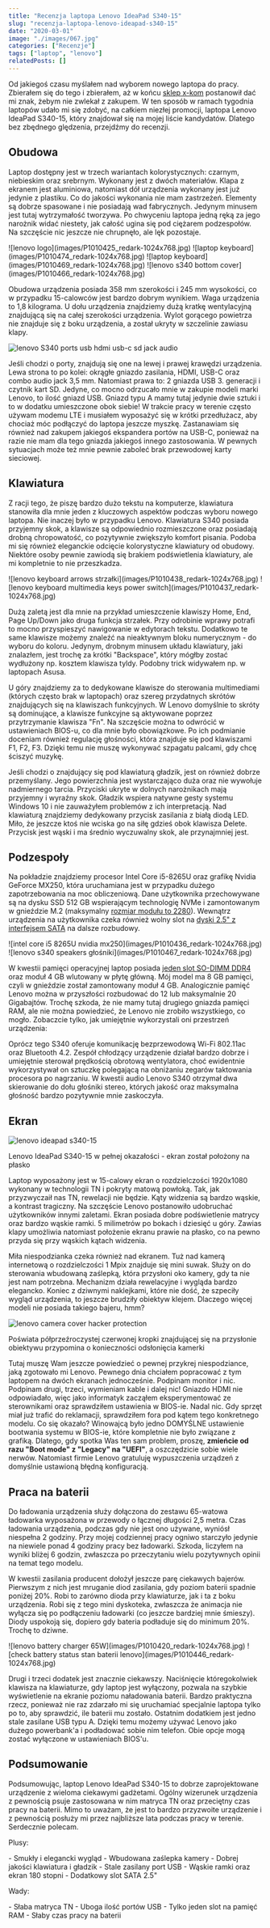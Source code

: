 ```yaml
---
title: "Recenzja laptopa Lenovo IdeaPad S340-15"
slug: "recenzja-laptopa-lenovo-ideapad-s340-15"
date: "2020-03-01"
image: "./images/067.jpg"
categories: ["Recenzje"]
tags: ["laptop", "lenovo"]
relatedPosts: []
---
```


Od jakiegoś czasu myślałem nad wyborem nowego laptopa do pracy. Zbierałem się do tego i zbierałem, aż w końcu [sklep x-kom](https://www.x-kom.pl/) postanowił dać mi znak, żebym nie zwlekał z zakupem. W ten sposób w ramach tygodnia laptopów udało mi się zdobyć, na całkiem niezłej promocji, laptopa Lenovo IdeaPad S340-15, który znajdował się na mojej liście kandydatów. Dlatego bez zbędnego ględzenia, przejdźmy do recenzji.

## Obudowa

Laptop dostępny jest w trzech wariantach kolorystycznych: czarnym, niebieskim oraz srebrnym. Wykonany jest z dwóch materiałów. Klapa z ekranem jest aluminiowa, natomiast dół urządzenia wykonany jest już jedynie z plastiku. Co do jakości wykonania nie mam zastrzeżeń. Elementy są dobrze spasowane i nie posiadają wad fabrycznych. Jedynym minusem jest tutaj wytrzymałość tworzywa. Po chwyceniu laptopa jedną ręką za jego narożnik widać niestety, jak całość ugina się pod ciężarem podzespołów. Na szczęście nic jeszcze nie chrupnęło, ale lęk pozostaje.

<Gallery width='2'>
![lenovo logo](images/P1010425_redark-1024x768.jpg)
![laptop keyboard](images/P1010474_redark-1024x768.jpg)
![laptop keyboard](images/P1010469_redark-1024x768.jpg)
![lenovo s340 bottom cover](images/P1010466_redark-1024x768.jpg)
</Gallery>

Obudowa urządzenia posiada 358 mm szerokości i 245 mm wysokości, co w przypadku 15-calowców jest bardzo dobrym wynikiem. Waga urządzenia to 1,8 kilograma. U dołu urządzenia znajdziemy dużą kratkę wentylacyjną znajdującą się na całej szerokości urządzenia. Wylot gorącego powietrza nie znajduje się z boku urządzenia, a został ukryty w szczelinie zawiasu klapy.

![lenovo S340 ports usb hdmi usb-c sd jack audio](images/porty_redark-1366x546.jpg)

Jeśli chodzi o porty, znajdują się one na lewej i prawej krawędzi urządzenia. Lewa strona to po kolei: okrągłe gniazdo zasilania, HDMI, USB-C oraz combo audio jack 3,5 mm. Natomiast prawa to: 2 gniazda USB 3. generacji i czytnik kart SD. Jedyne, co mocno odrzucało mnie w zakupie modeli marki Lenovo, to ilość gniazd USB. Gniazd typu A mamy tutaj jedynie dwie sztuki i to w dodatku umieszczone obok siebie! W trakcie pracy w terenie często używam modemu LTE i musiałem wyposażyć się w krótki przedłużacz, aby chociaż móc podłączyć do laptopa jeszcze myszkę. Zastanawiam się również nad zakupem jakiegoś ekspandera portów na USB-C, ponieważ na razie nie mam dla tego gniazda jakiegoś innego zastosowania. W pewnych sytuacjach może też mnie pewnie zaboleć brak przewodowej karty sieciowej.

## Klawiatura

Z racji tego, że piszę bardzo dużo tekstu na komputerze, klawiatura stanowiła dla mnie jeden z kluczowych aspektów podczas wyboru nowego laptopa. Nie inaczej było w przypadku Lenovo. Klawiatura S340 posiada przyjemny skok, a klawisze są odpowiednio rozmieszczone oraz posiadają drobną chropowatość, co pozytywnie zwiększyło komfort pisania. Podoba mi się również eleganckie odcięcie kolorystyczne klawiatury od obudowy. Niektóre osoby pewnie zawiodą się brakiem podświetlenia klawiatury, ale mi kompletnie to nie przeszkadza.

<Gallery>
![lenovo keyboard arrows strzałki](images/P1010438_redark-1024x768.jpg)
![lenovo keyboard multimedia keys power switch](images/P1010437_redark-1024x768.jpg)
</Gallery>

Dużą zaletą jest dla mnie na przykład umieszczenie klawiszy Home, End, Page Up/Down jako druga funkcja strzałek. Przy odrobinie wprawy potrafi to mocno przyspieszyć nawigowanie w edytorach tekstu. Dodatkowo te same klawisze możemy znaleźć na nieaktywnym bloku numerycznym - do wyboru do koloru. Jedynym, drobnym minusem układu klawiatury, jaki znalazłem, jest trochę za krótki "Backspace", który mógłby zostać wydłużony np. kosztem klawisza tyldy. Podobny trick widywałem np. w laptopach Asusa.

U góry znajdziemy za to dedykowane klawisze do sterowania multimediami (których często brak w laptopach) oraz szereg przydatnych skrótów znajdujących się na klawiszach funkcyjnych. W Lenovo domyślnie to skróty są dominujące, a klawisze funkcyjne są aktywowane poprzez przytrzymanie klawisza "Fn". Na szczęście można to odwrócić w ustawieniach BIOS-u, co dla mnie było obowiązkowe. Po ich podmianie doceniam również regulację głośności, która znajduje się pod klawiszami F1, F2, F3. Dzięki temu nie muszę wykonywać szpagatu palcami, gdy chcę ściszyć muzykę.

<AdSense/>

Jeśli chodzi o znajdujący się pod klawiaturą gładzik, jest on również dobrze przemyślany. Jego powierzchnia jest wystarczająco duża oraz nie wywołuje nadmiernego tarcia. Przyciski ukryte w dolnych narożnikach mają przyjemny i wyraźny skok. Gładzik wspiera natywne gesty systemu Windows 10 i nie zauważyłem problemów z ich interpretacją. Nad klawiaturą znajdziemy dedykowany przycisk zasilania z białą diodą LED. Miło, że jeszcze ktoś nie wciska go na siłę gdzieś obok klawisza Delete. Przycisk jest wąski i ma średnio wyczuwalny skok, ale przynajmniej jest.

## Podzespoły

Na pokładzie znajdziemy procesor Intel Core i5-8265U oraz grafikę Nvidia GeForce MX250, która uruchamiana jest w przypadku dużego zapotrzebowania na moc obliczeniową. Dane użytkownika przechowywane są na dysku SSD 512 GB wspierającym technologię NVMe i zamontowanym w gnieździe M.2 (maksymalny [rozmiar modułu to 2280](/dyski-ssd-m2)). Wewnątrz urządzenia na użytkownika czeka również wolny slot na [dyski 2.5" z interfejsem SATA](/nosniki-pamieci-dyski-hdd-ssd) na dalsze rozbudowy.

<Gallery>
![intel core i5 8265U nvidia mx250](images/P1010436_redark-1024x768.jpg)
![lenovo s340 speakers głośniki](images/P1010467_redark-1024x768.jpg)
</Gallery>

W kwestii pamięci operacyjnej laptop posiada [jeden slot SO-DIMM DDR4](/pamieci-ram) oraz moduł 4 GB wlutowany w płytę główną. Mój model ma 8 GB pamięci, czyli w gnieździe został zamontowany moduł 4 GB. Analogicznie pamięć Lenovo można w przyszłości rozbudować do 12 lub maksymalnie 20 Gigabajtów. Trochę szkoda, że nie mamy tutaj drugiego gniazda pamięci RAM, ale nie można powiedzieć, że Lenovo nie zrobiło wszystkiego, co mogło. Zobaczcie tylko, jak umiejętnie wykorzystali oni przestrzeń urządzenia:

<YouTube id='TIz3oMRHTpE' title='Lenovo Ideapad S340-15'></YouTube>

Oprócz tego S340 oferuje komunikację bezprzewodową Wi-Fi 802.11ac oraz Bluetooth 4.2. Zespół chłodzący urządzenie działał bardzo dobrze i umiejętnie sterował prędkością obrotową wentylatora, choć ewidentnie wykorzystywał on sztuczkę polegającą na obniżaniu zegarów taktowania procesora po nagrzaniu. W kwestii audio Lenovo S340 otrzymał dwa skierowanie do dołu głośniki stereo, których jakość oraz maksymalna głośność bardzo pozytywnie mnie zaskoczyła.

## Ekran

![lenovo ideapad s340-15](images/P1010440_redark-576x768.jpg)

<ImageDescription>Lenovo IdeaPad S340-15 w pełnej okazałości - ekran został położony na płasko</ImageDescription>

Laptop wyposażony jest w 15-calowy ekran o rozdzielczości 1920x1080 wykonany w technologii TN i pokryty matową powłoką. Tak, jak przyzwyczaił nas TN, rewelacji nie będzie. Kąty widzenia są bardzo wąskie, a kontrast tragiczny. Na szczęście Lenovo postanowiło udobruchać użytkowników innymi zaletami. Ekran posiada dobre podświetlenie matrycy oraz bardzo wąskie ramki. 5 milimetrów po bokach i dziesięć u góry. Zawias klapy umożliwia natomiast położenie ekranu prawie na płasko, co na pewno przyda się przy wąskich kątach widzenia.

Miła niespodzianka czeka również nad ekranem. Tuż nad kamerą internetową o rozdzielczości 1 Mpix znajduje się mini suwak. Służy on do sterowania wbudowaną zaślepką, która przysłoni oko kamery, gdy ta nie jest nam potrzebna. Mechanizm działa rewelacyjne i wygląda bardzo elegancko. Koniec z dziwnymi naklejkami, które nie dość, że szpeciły wygląd urządzenia, to jeszcze brudziły obiektyw klejem. Dlaczego więcej modeli nie posiada takiego bajeru, hmm?

![lenovo camera cover hacker protection](images/camera_redark-1366x653.jpg)

<ImageDescription>Poświata półprzeźroczystej czerwonej kropki znajdującej się na przysłonie obiektywu przypomina o konieczności odsłonięcia kamerki</ImageDescription>

Tutaj muszę Wam jeszcze powiedzieć o pewnej przykrej niespodziance, jaką zgotowało mi Lenovo. Pewnego dnia chciałem popracować z tym laptopem na dwóch ekranach jednocześnie. Podpinam monitor i nic. Podpinam drugi, trzeci, wymieniam kable i dalej nic! Gniazdo HDMI nie odpowiadało, więc jako informatyk zacząłem eksperymentować ze sterownikami oraz sprawdziłem ustawienia w BIOS-ie. Nadal nic. Gdy sprzęt miał już trafić do reklamacji, sprawdziłem fora pod kątem tego konkretnego modelu. Co się okazało? Winowajcą było jedno DOMYŚLNE ustawienie bootwania systemu w BIOS-ie, które kompletnie nie było związane z grafiką. Dlatego, gdy spotka Was ten sam problem, proszę, **zmieńcie od razu "Boot mode" z "Legacy" na "UEFI"**, a oszczędzicie sobie wiele nerwów. Natomiast firmie Lenovo gratuluję wypuszczenia urządzeń z domyślnie ustawioną błędną konfiguracją.

<AdSense/>

## Praca na baterii

Do ładowania urządzenia służy dołączona do zestawu 65-watowa ładowarka wyposażona w przewody o łącznej długości 2,5 metra. Czas ładowania urządzenia, podczas gdy nie jest ono używane, wyniósł niespełna 2 godziny. Przy mojej codziennej pracy ogniwo starczyło jedynie na niewiele ponad 4 godziny pracy bez ładowarki. Szkoda, liczyłem na wyniki bliżej 6 godzin, zwłaszcza po przeczytaniu wielu pozytywnych opinii na temat tego modelu.

W kwestii zasilania producent dołożył jeszcze parę ciekawych bajerów. Pierwszym z nich jest mruganie diod zasilania, gdy poziom baterii spadnie poniżej 20%. Robi to zarówno dioda przy klawiaturze, jak i ta z boku urządzenia. Robi się z tego mini dyskoteka, zwłaszcza że animacja nie wyłącza się po podłączeniu ładowarki (co jeszcze bardziej mnie śmieszy). Diody uspokoją się, dopiero gdy bateria podładuje się do minimum 20%. Trochę to dziwne.

<Gallery>
![lenovo battery charger 65W](images/P1010420_redark-1024x768.jpg)
![check battery status stan baterii lenovo](images/P1010446_redark-1024x768.jpg)
</Gallery>

Drugi i trzeci dodatek jest znacznie ciekawszy. Naciśnięcie któregokolwiek klawisza na klawiaturze, gdy laptop jest wyłączony, pozwala na szybkie wyświetlenie na ekranie poziomu naładowania baterii. Bardzo praktyczna rzecz, ponieważ nie raz zdarzało mi się uruchamiać specjalnie laptopa tylko po to, aby sprawdzić, ile baterii mu zostało. Ostatnim dodatkiem jest jedno stale zasilane USB typu A. Dzięki temu możemy używać Lenovo jako dużego powerbank'a i podładować sobie nim telefon. Obie opcje mogą zostać wyłączone w ustawieniach BIOS'u.

## Podsumowanie

Podsumowując, laptop Lenovo IdeaPad S340-15 to dobrze zaprojektowane urządzenie z wieloma ciekawymi gadżetami. Ogólny wizerunek urządzenia z pewnością psuje zastosowana w nim matryca TN oraz przeciętny czas pracy na baterii. Mimo to uważam, że jest to bardzo przyzwoite urządzenie i z pewnością posłuży mi przez najbliższe lata podczas pracy w terenie. Serdecznie polecam.

Plusy:

<GoodList>
- Smukły i elegancki wygląd
- Wbudowana zaślepka kamery
- Dobrej jakości klawiatura i gładzik
- Stale zasilany port USB
- Wąskie ramki oraz ekran 180 stopni
- Dodatkowy slot SATA 2.5"
</GoodList>

Wady:

<BadList>
- Słaba matryca TN
- Uboga ilość portów USB
- Tylko jeden slot na pamięć RAM
- Słaby czas pracy na baterii
</BadList>
